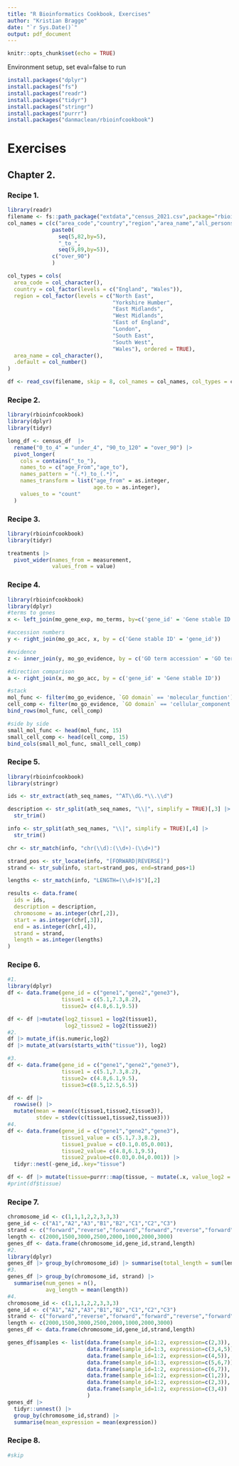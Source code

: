 ---
title: "R Bioinformatics Cookbook, Exercises"
author: "Kristian Bragge"
date: "`r Sys.Date()`"
output: pdf_document
---

```{r setup, include=FALSE}
knitr::opts_chunk$set(echo = TRUE)
```

Environment setup, set eval=false to run
```{r, eval=FALSE}
install.packages("dplyr")
install.packages("fs")
install.packages("readr")
install.packages("tidyr")
install.packages("stringr")
install.packages("purrr")
install.packages("danmaclean/rbioinfcookbook")
```


# Exercises
## Chapter 2.
### Recipe 1.
```{r chp2pack}
library(readr)
filename <- fs::path_package("extdata","census_2021.csv",package="rbioinfcookbook")
col_names = c(c("area_code","country","region","area_name","all_persons","under_4"),
              paste0(
                seq(5,82,by=5),
                "_to_",
                seq(9,89,by=5)),
              c("over_90")
              )

col_types = cols(
  area_code = col_character(),
  country = col_factor(levels = c("England", "Wales")),
  region = col_factor(levels = c("North East",
                                 "Yorkshire Humber",
                                 "East Midlands",
                                 "West Midlands",
                                 "East of England",
                                 "London",
                                 "South East",
                                 "South West",
                                 "Wales"), ordered = TRUE),
  area_name = col_character(),
  .default = col_number()
)

df <- read_csv(filename, skip = 8, col_names = col_names, col_types = col_types)
```
### Recipe 2.
```{r}
library(rbioinfcookbook)
library(dplyr)
library(tidyr)
```

```{r}
long_df <- census_df  |> 
  rename("0_to_4" = "under_4", "90_to_120" = "over_90") |>
  pivot_longer(
    cols = contains("_to_"),
    names_to = c("age_From","age_to"),
    names_pattern = "(.*)_to_(.*)",
    names_transform = list("age_from" = as.integer,
                           age.to = as.integer),
    values_to = "count"
  )
```

### Recipe 3.
```{r}
library(rbioinfcookbook)
library(tidyr)

treatments |>
  pivot_wider(names_from = measurement,
              values_from = value)
```
### Recipe 4.
```{r}
library(rbioinfcookbook)
library(dplyr)
#terms to genes
x <- left_join(mo_gene_exp, mo_terms, by=c('gene_id' = 'Gene stable ID'))

#accession numbers
y <- right_join(mo_go_acc, x, by = c('Gene stable ID' = 'gene_id'))

#evidence
z <- inner_join(y, mo_go_evidence, by = c('GO term accession' = 'GO term evidence code'))

#direction comparison
a <- right_join(x, mo_go_acc, by = c('gene_id' = 'Gene stable ID'))

#stack
mol_func <- filter(mo_go_evidence, `GO domain` == 'molecular_function')
cell_comp <- filter(mo_go_evidence, `GO domain` == 'cellular_component')
bind_rows(mol_func, cell_comp)

#side by side
small_mol_func <- head(mol_func, 15)
small_cell_comp <- head(cell_comp, 15)
bind_cols(small_mol_func, small_cell_comp)

```


### Recipe 5.
```{r}
library(rbioinfcookbook)
library(stringr)

ids <- str_extract(ath_seq_names, "^AT\\dG.*\\.\\d")

description <- str_split(ath_seq_names, "\\|", simplify = TRUE)[,3] |>
  str_trim()

info <- str_split(ath_seq_names, "\\|", simplify = TRUE)[,4] |>
  str_trim()

chr <- str_match(info, "chr(\\d):(\\d+)-(\\d+)")

strand_pos <- str_locate(info, "[FORWARD|REVERSE]")
strand <- str_sub(info, start=strand_pos, end=strand_pos+1)

lengths <- str_match(info, "LENGTH=(\\d+)$")[,2]

results <- data.frame(
  ids = ids,
  description = description,
  chromosome = as.integer(chr[,2]),
  start = as.integer(chr[,3]),
  end = as.integer(chr[,4]),
  strand = strand,
  length = as.integer(lengths)
)
```

### Recipe 6.
```{r}
#1.
library(dplyr)
df <- data.frame(gene_id = c("gene1","gene2","gene3"),
                 tissue1 = c(5.1,7.3,8.2),
                 tissue2= c(4.8,6.1,9.5))

df <- df |>mutate(log2_tissue1 = log2(tissue1),
                  log2_tissue2 = log2(tissue2))
#2.
df |> mutate_if(is.numeric,log2)
df |> mutate_at(vars(starts_with("tissue")), log2)

#3.
df <- data.frame(gene_id = c("gene1","gene2","gene3"),
                 tissue1 = c(5.1,7.3,8.2),
                 tissue2= c(4.8,6.1,9.5),
                 tissue3=c(8.5,12.5,6.5))

df <- df |>
  rowwise() |>
  mutate(mean = mean(c(tissue1,tissue2,tissue3)),
         stdev = stdev(c(tissue1,tissue2,tissue3)))
#4.
df <- data.frame(gene_id = c("gene1","gene2","gene3"),
                 tissue1_value = c(5.1,7.3,8.2),
                 tissue1_pvalue = c(0.1,0.05,0.001),
                 tissue2_value= c(4.8,6.1,9.5),
                 tissue2_pvalue=c(0.03,0.04,0.001)) |>
  tidyr::nest(-gene_id,.key="tissue")

df <- df |> mutate(tissue=purrr::map(tissue, ~ mutate(.x, value_log2 = log2(.[1]),pvalue_log2 = log2(.[2])) ))
#print(df$tissue)
```
### Recipe 7.
```{r}
chromosome_id <- c(1,1,1,2,2,3,3,3)
gene_id <- c("A1","A2","A3","B1","B2","C1","C2","C3")
strand <- c("forward","reverse","forward","forward","reverse","forward","forward","reverse")
length <- c(2000,1500,3000,2500,2000,1000,2000,3000)
genes_df <- data.frame(chromosome_id,gene_id,strand,length)
#2.
library(dplyr)
genes_df |> group_by(chromosome_id) |> summarise(total_length = sum(length))
#3.
genes_df |> group_by(chromosome_id, strand) |> 
  summarise(num_genes = n(),
            avg_length = mean(length))
#4.
chromosome_id <- c(1,1,1,2,2,3,3,3)
gene_id <- c("A1","A2","A3","B1","B2","C1","C2","C3")
strand <- c("forward","reverse","forward","forward","reverse","forward","forward","reverse")
length <- c(2000,1500,3000,2500,2000,1000,2000,3000)
genes_df <- data.frame(chromosome_id,gene_id,strand,length)

genes_df$samples <- list(data.frame(sample_id=1:2, expression=c(2,3)),
                         data.frame(sample_id=1:3, expression=c(3,4,5)),
                         data.frame(sample_id=1:2, expression=c(4,5)),
                         data.frame(sample_id=1:3, expression=c(5,6,7)),
                         data.frame(sample_id=1:2, expression=c(6,7)),
                         data.frame(sample_id=1:2, expression=c(1,2)),
                         data.frame(sample_id=1:2, expression=c(2,3)),
                         data.frame(sample_id=1:2, expression=c(3,4))
                         )
genes_df |>
  tidyr::unnest() |>
  group_by(chromosome_id,strand) |>
  summarise(mean_expression = mean(expression))

```
### Recipe 8.
```{r}
#skip
```